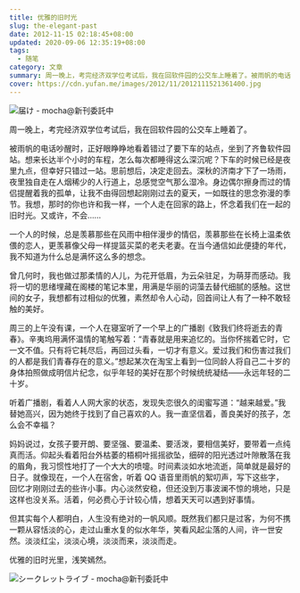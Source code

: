 ```yaml
---
title: 优雅的旧时光
slug: the-elegant-past
date: 2012-11-15 02:18:45+08:00
updated: 2020-09-06 12:35:19+08:00
tags:
  - 随笔
category: 文章
summary: 周一晚上，考完经济双学位考试后，我在回软件园的公交车上睡着了。被雨帆的电话吵醒时，正好眼睁睁地看着错过了要下车的站点，坐到了齐鲁软件园站。想来长达半个小时的车程，怎么每次都睡得这么深沉呢？
cover: https://cdn.yufan.me/images/2012/11/2012111521361400.jpg
---
```


![届け - mocha@新刊委託中](https://cdn.yufan.me/images/2012/11/2012111521361800.jpg)

<MusicPlayer id={1904723155} />

周一晚上，考完经济双学位考试后，我在回软件园的公交车上睡着了。

被雨帆的电话吵醒时，正好眼睁睁地看着错过了要下车的站点，坐到了齐鲁软件园站。想来长达半个小时的车程，怎么每次都睡得这么深沉呢？下车的时候已经是夜里九点，但幸好只错过一站。思前想后，决定走回去。深秋的济南才下了一场雨，夜里独自走在人烟稀少的人行道上，总感觉空气那么湿冷。身边偶尔擦身而过的情侣提醒着我的孤单，让我不由得回想起刚刚过去的夏天，一如既往的思念弥漫的季节。我想，那时的你也许和我一样，一个人走在回家的路上，怀念着我们在一起的旧时光。又或许，不会……

一个人的时候，总是羡慕那些在风雨中相伴漫步的情侣，羡慕那些在长椅上温柔依偎的恋人，更羡慕像父母一样提篮买菜的老夫老妻。在当今通信如此便捷的年代，我不知道为什么总是满怀这么多的想念。

曾几何时，我也做过那柔情的人儿，为花开低眉，为云朵驻足，为萌芽而感动。我将一切的思绪埋藏在阁楼的笔记本里，用满是华丽的词藻去替代细腻的感触。这世间的女子，我想都有过相似的优雅，素然却令人心动，回首间让人有了一种不敢轻触的美好。

周三的上午没有课，一个人在寝室听了一个早上的广播剧《致我们终将逝去的青春》。辛夷坞用满怀温情的笔触写着：“青春就是用来追忆的。当你怀揣着它时，它一文不值。只有将它耗尽后，再回过头看，一切才有意义。爱过我们和伤害过我们的人都是我们青春存在的意义。”想起某次在淘宝上看到一位同龄人将自己二十岁的身体拍照做成明信片纪念，似乎年轻的美好在那个时候统统凝结——永远年轻的二十岁。

听着广播剧，看着人人网大家的状态，发现失恋很久的闺蜜写道：“越来越爱。”我替她高兴，因为她终于找到了自己喜欢的人。我一直坚信着，善良美好的孩子，怎么会不幸福？

妈妈说过，女孩子要开朗、要坚强、要温柔、要活泼，要相信美好，要带着一点纯真而活。仰起头看着阳台外枯萎的梧桐叶摇摇欲坠，细碎的阳光透过叶隙散落在我的眉角，我习惯性地打了一个大大的喷嚏。时间素淡如水地流逝，简单就是最好的日子。就像现在，一个人在宿舍，听着 QQ 语音里雨帆的絮叨声，写下这些字，回忆才刚刚过去的些许小事。内心淡然安稳，但还没到万事波澜不惊的境地，只是这样也没关系。活着，何必费心于计较心情，想着天天可以遇到好事情。

但其实每个人都明白，人生没有绝对的一帆风顺。既然我们都只是过客，为何不携一颗从容恬淡的心，走过山重水复的似水年华，笑看风起尘落的人间，许一世安然。淡淡红尘，淡淡心境，淡淡而来，淡淡而走。

优雅的旧时光里，浅笑嫣然。

![シークレットライブ - mocha@新刊委託中](https://cdn.yufan.me/images/2012/11/2012111521362300.jpg)

